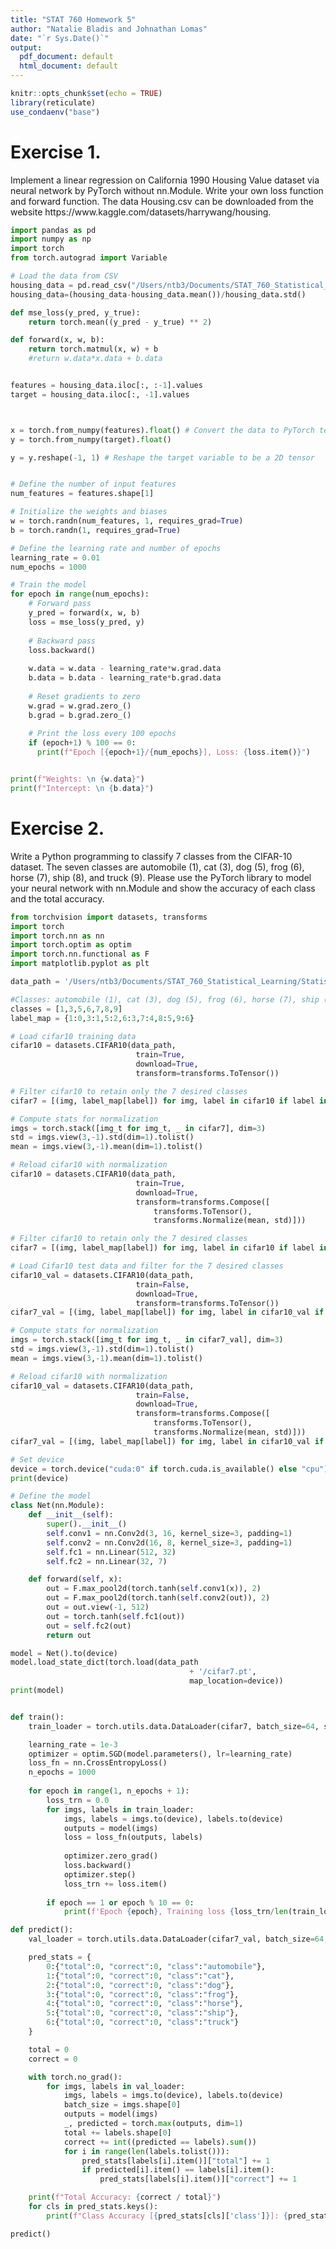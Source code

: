 ```yaml
---
title: "STAT 760 Homework 5"
author: "Natalie Bladis and Johnathan Lomas"
date: "`r Sys.Date()`"
output:
  pdf_document: default
  html_document: default
---
```


```r
knitr::opts_chunk$set(echo = TRUE)
library(reticulate)
use_condaenv("base")
```

# Exercise 1.
Implement a linear regression on California 1990 Housing Value dataset via neural network by PyTorch without nn.Module. Write your own loss function and forward function. The data Housing.csv can be downloaded from the website https://www.kaggle.com/datasets/harrywang/housing.

```python
import pandas as pd
import numpy as np
import torch
from torch.autograd import Variable

# Load the data from CSV
housing_data = pd.read_csv("/Users/ntb3/Documents/STAT_760_Statistical_Learning/CaliforniaHousing/cal_housing.data", header=None)
housing_data=(housing_data-housing_data.mean())/housing_data.std()

def mse_loss(y_pred, y_true):
    return torch.mean((y_pred - y_true) ** 2)

def forward(x, w, b):
    return torch.matmul(x, w) + b
    #return w.data*x.data + b.data   


features = housing_data.iloc[:, :-1].values
target = housing_data.iloc[:, -1].values



x = torch.from_numpy(features).float() # Convert the data to PyTorch tensors
y = torch.from_numpy(target).float()

y = y.reshape(-1, 1) # Reshape the target variable to be a 2D tensor


# Define the number of input features
num_features = features.shape[1]

# Initialize the weights and biases
w = torch.randn(num_features, 1, requires_grad=True)
b = torch.randn(1, requires_grad=True)

# Define the learning rate and number of epochs
learning_rate = 0.01
num_epochs = 1000

# Train the model
for epoch in range(num_epochs):
    # Forward pass
    y_pred = forward(x, w, b)
    loss = mse_loss(y_pred, y)
    
    # Backward pass
    loss.backward()
    
    w.data = w.data - learning_rate*w.grad.data
    b.data = b.data - learning_rate*b.grad.data
        
    # Reset gradients to zero
    w.grad = w.grad.zero_()
    b.grad = b.grad.zero_()
        
    # Print the loss every 100 epochs
    if (epoch+1) % 100 == 0:
      print(f"Epoch [{epoch+1}/{num_epochs}], Loss: {loss.item()}")


print(f"Weights: \n {w.data}")
print(f"Intercept: \n {b.data}")


```

# Exercise 2.
Write a Python programming to classify 7 classes from the CIFAR-10 dataset. The seven classes are automobile (1), cat (3), dog (5), frog (6), horse (7), ship (8), and truck (9). Please use the PyTorch library to model your neural network with nn.Module and show the accuracy of each class and the total accuracy.
```python
from torchvision import datasets, transforms
import torch
import torch.nn as nn
import torch.optim as optim
import torch.nn.functional as F
import matplotlib.pyplot as plt

data_path = '/Users/ntb3/Documents/STAT_760_Statistical_Learning/Statistical_Learning/HW6'

#Classes: automobile (1), cat (3), dog (5), frog (6), horse (7), ship (8), and truck (9).
classes = [1,3,5,6,7,8,9]
label_map = {1:0,3:1,5:2,6:3,7:4,8:5,9:6}

# Load cifar10 training data
cifar10 = datasets.CIFAR10(data_path, 
							train=True, 
							download=True,
							transform=transforms.ToTensor())

# Filter cifar10 to retain only the 7 desired classes
cifar7 = [(img, label_map[label]) for img, label in cifar10 if label in classes]

# Compute stats for normalization
imgs = torch.stack([img_t for img_t, _ in cifar7], dim=3)
std = imgs.view(3,-1).std(dim=1).tolist()
mean = imgs.view(3,-1).mean(dim=1).tolist()

# Reload cifar10 with normalization
cifar10 = datasets.CIFAR10(data_path, 
							train=True, 
							download=True,
							transform=transforms.Compose([
								transforms.ToTensor(),
								transforms.Normalize(mean, std)]))

# Filter cifar10 to retain only the 7 desired classes
cifar7 = [(img, label_map[label]) for img, label in cifar10 if label in classes]

# Load Cifar10 test data and filter for the 7 desired classes
cifar10_val = datasets.CIFAR10(data_path, 
							train=False, 
							download=True,
							transform=transforms.ToTensor())
cifar7_val = [(img, label_map[label]) for img, label in cifar10_val if label in classes]

# Compute stats for normalization
imgs = torch.stack([img_t for img_t, _ in cifar7_val], dim=3)
std = imgs.view(3,-1).std(dim=1).tolist()
mean = imgs.view(3,-1).mean(dim=1).tolist()

# Reload cifar10 with normalization
cifar10_val = datasets.CIFAR10(data_path, 
							train=False, 
							download=True,
							transform=transforms.Compose([
								transforms.ToTensor(),
								transforms.Normalize(mean, std)]))
cifar7_val = [(img, label_map[label]) for img, label in cifar10_val if label in classes]

# Set device
device = torch.device("cuda:0" if torch.cuda.is_available() else "cpu")
print(device)

# Define the model
class Net(nn.Module):
	def __init__(self):
		super().__init__()
		self.conv1 = nn.Conv2d(3, 16, kernel_size=3, padding=1)
		self.conv2 = nn.Conv2d(16, 8, kernel_size=3, padding=1)
		self.fc1 = nn.Linear(512, 32)
		self.fc2 = nn.Linear(32, 7)

	def forward(self, x):
		out = F.max_pool2d(torch.tanh(self.conv1(x)), 2)
		out = F.max_pool2d(torch.tanh(self.conv2(out)), 2)
		out = out.view(-1, 512)
		out = torch.tanh(self.fc1(out))
		out = self.fc2(out)
		return out

model = Net().to(device)
model.load_state_dict(torch.load(data_path
                                        + '/cifar7.pt',
                                        map_location=device))
print(model)


def train():
	train_loader = torch.utils.data.DataLoader(cifar7, batch_size=64, shuffle=True)

	learning_rate = 1e-3
	optimizer = optim.SGD(model.parameters(), lr=learning_rate)
	loss_fn = nn.CrossEntropyLoss()
	n_epochs = 1000
 
	for epoch in range(1, n_epochs + 1):
		loss_trn = 0.0
		for imgs, labels in train_loader:
			imgs, labels = imgs.to(device), labels.to(device)
			outputs = model(imgs)
			loss = loss_fn(outputs, labels)
 
			optimizer.zero_grad()
			loss.backward()
			optimizer.step()
			loss_trn += loss.item()
  
		if epoch == 1 or epoch % 10 == 0:
			print(f'Epoch {epoch}, Training loss {loss_trn/len(train_loader)}')

def predict():
	val_loader = torch.utils.data.DataLoader(cifar7_val, batch_size=64, shuffle=False)

	pred_stats = {
    	0:{"total":0, "correct":0, "class":"automobile"},
    	1:{"total":0, "correct":0, "class":"cat"},
    	2:{"total":0, "correct":0, "class":"dog"},
    	3:{"total":0, "correct":0, "class":"frog"},
    	4:{"total":0, "correct":0, "class":"horse"},
    	5:{"total":0, "correct":0, "class":"ship"},
    	6:{"total":0, "correct":0, "class":"truck"}
	}

	total = 0
	correct = 0

	with torch.no_grad():
		for imgs, labels in val_loader:
			imgs, labels = imgs.to(device), labels.to(device)
			batch_size = imgs.shape[0]
			outputs = model(imgs)
			_, predicted = torch.max(outputs, dim=1)
			total += labels.shape[0]
			correct += int((predicted == labels).sum())
			for i in range(len(labels.tolist())):
				pred_stats[labels[i].item()]["total"] += 1
				if predicted[i].item() == labels[i].item():
					pred_stats[labels[i].item()]["correct"] += 1

	print(f"Total Accuracy: {correct / total}")
	for cls in pred_stats.keys():
		print(f"Class Accuracy [{pred_stats[cls]['class']}]: {pred_stats[cls]['correct']/pred_stats[cls]['total']}")

predict()
```
